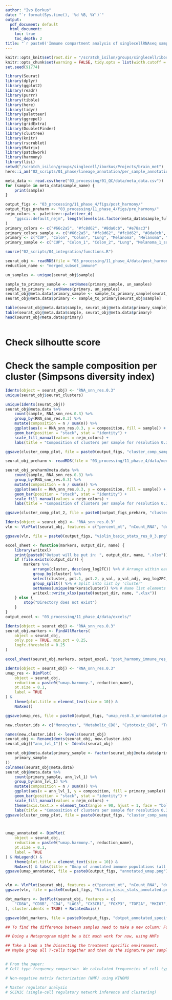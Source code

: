 ```yaml
---
author: "Ivo Borkus"
date: "`r format(Sys.time(), '%d %B, %Y')`"
output:  
  pdf_document: default
  html_document:
    toc: true
    toc_depth: 2
title: "`r paste0('Immune compartment analysis of singlecellRNAseq samples')`"
---
```


```r
knitr::opts_knit$set(root.dir = "/scratch_isilon/groups/singlecell/iborkus/Projects/brain_met") # nolint
knitr::opts_chunk$set(warning = FALSE, tidy.opts = list(width.cutoff = 60), tidy = FALSE) # nolint
set.seed(91774)
```

```R
library(Seurat)
library(dplyr)
library(ggplot2)
library(readr)
library(purrr)
library(tibble)
library(here)
library(tidyr)
library(paletteer)
library(ggrepel)
library(gridExtra)
library(DoubletFinder)
library(clustree)
library(knitr)
library(rscrublet)
library(Matrix)
library(patchwork)
library(harmony)
library(lisi)
setwd("/scratch_isilon/groups/singlecell/iborkus/Projects/brain_met")
here::i_am("02_scripts/01_phase/lineage_annotation/per_sample_annotation.rmd")
```

```R
meta_data <- read.csv(here("03_processing/01_QC/data/meta_data.csv"))
for (sample in meta_data$sample_name) {
    print(sample)
}
```

```R
output_figs <- "03_processing/11_phase_4/figs/post_harmony/"
output_figs_preharm <- "03_processing/11_phase_4/figs/pre_harmony/"
nejm_colors <- paletteer::paletteer_d(
    "ggsci::default_nejm", length(levels(as.factor(meta_data$sample_fullname)))
)
primary_colors <- c("#66c2a5", "#fc8d62", "#8da0cb", "#e78ac3")
primary_colors_sample <- c("#66c2a5", "#fc8d62", "#fc8d62", "#8da0cb", "#e78ac3", "#e78ac3", "#e78ac3", "#e78ac3")
primary <- c("CUP", "Colon", "Colon", "Lung", "Melanoma", "Melanoma", "Melanoma", "Melanoma")
primary_sample <- c("CUP", "Colon_1", "Colon_2", "Lung", "Melanoma_1_sorted", "Melanoma_2_sorted", "Melanoma_2_unsorted", "Melanoma_3_unsorted")
```

```R
source("02_scripts/04_integration/functions.R")
```


```R
seurat_obj <- readRDS(file = "03_processing/11_phase_4/data/post_harmony_immune_subset.rds")
reduction_name <- "merged_subset_immune"
```


```R
un_samples <- unique(seurat_obj$sample)

sample_to_primary_sample <- setNames(primary_sample, un_samples)
sample_to_primary <- setNames(primary, un_samples)
seurat_obj@meta.data$primary_sample <- sample_to_primary_sample[seurat_obj$sample]
seurat_obj@meta.data$primary <- sample_to_primary[seurat_obj$sample]

table(seurat_obj@meta.data$sample, seurat_obj@meta.data$primary_sample)
table(seurat_obj@meta.data$sample, seurat_obj@meta.data$primary)
head(seurat_obj@meta.data$primary)
```

```R

```

# Check silhoutte score
# Check the sample composition per cluster (Simpsons diversity index)
```R
Idents(object = seurat_obj) <- "RNA_snn_res.0.3"
unique(seurat_obj$seurat_clusters)

unique(Idents(seurat_obj))
seurat_obj@meta.data %>%
    count(sample, RNA_snn_res.0.3) %>%
    group_by(RNA_snn_res.0.3) %>%
    mutate(composition = n / sum(n)) %>%
    ggplot(aes(x = RNA_snn_res.0.3, y = composition, fill = sample)) +
    geom_bar(position = "stack", stat = "identity") +
    scale_fill_manual(values = nejm_colors) +
    labs(title = "Composition of clusters per sample for resolution 0.3 post harmony") -> cluster_comp_plot

ggsave(cluster_comp_plot, file = paste0(output_figs, "cluster_comp_sample_post.png"))
```

```R
seurat_obj_preharm <- readRDS(file = "03_processing/11_phase_4/data/merged_subset_immune.rds")

seurat_obj_preharm@meta.data %>%
    count(sample, RNA_snn_res.0.3) %>%
    group_by(RNA_snn_res.0.3) %>%
    mutate(composition = n / sum(n)) %>%
    ggplot(aes(x = RNA_snn_res.0.3, y = composition, fill = sample)) +
    geom_bar(position = "stack", stat = "identity") +
    scale_fill_manual(values = nejm_colors) +
    labs(title = "Composition of clusters per sample for resolution 0.3 pre harmony") -> cluster_comp_plot_2

ggsave(cluster_comp_plot_2, file = paste0(output_figs_preharm, "cluster_comp_sample_pre.png"))
```


```R
Idents(object = seurat_obj) <- "RNA_snn_res.0.3"
vln <- VlnPlot(seurat_obj, features = c("percent_mt", "nCount_RNA", "doublet.score", "nFeature_RNA"), ncol = 2, pt.size = 0.1)

ggsave(vln, file = paste0(output_figs, "violin_basic_stats_res_0_3.png"))
```


```R
excel_sheet <- function(markers, output_dir, name) {
    library(writexl)
    print(paste0("Output will be put in: ", output_dir, name, ".xlsx"))
    if (file.exists(output_dir)) {
        markers %>%
            arrange(cluster, desc(avg_log2FC)) %>% # Arrange within each cluster
            group_by(cluster) %>%
            select(cluster, pct.1, pct.2, p_val, p_val_adj, avg_log2FC, gene) %>%
            group_split() %>% # Split into list by 'cluster'
            setNames(unique(markers$cluster)) %>% # Name list elements
            writexl::write_xlsx(paste0(output_dir, name, ".xlsx"))
    } else {
        stop("Directory does not exist")
    }
}
output_excel <- "03_processing/11_phase_4/data/excels/"
```
```R
Idents(object = seurat_obj) <- "RNA_snn_res.0.3"
seurat_obj.markers <- FindAllMarkers(
    object = seurat_obj,
    only.pos = TRUE, min.pct = 0.25,
    logfc.threshold = 0.25
)

excel_sheet(seurat_obj.markers, output_excel, "post_harmony_immune_res_0.3")
```

```R
Idents(object = seurat_obj) <- "RNA_snn_res.0.3"
umap_res <- DimPlot(
    object = seurat_obj,
    reduction = paste0("umap.harmony.", reduction_name),
    pt.size = 0.1,
    label = TRUE
) &
    theme(plot.title = element_text(size = 10)) &
    NoAxes()

ggsave(umap_res, file = paste0(output_figs, "umap_res0.3_unnanotated.png"))

new.cluster.ids <- c("Monocytes", "Metabolic_CD8", "Cytotoxic_CD8", "Tregs", "Proliferative_Tregs_and_CD8", "Proliferative_1", "DCs", "Doublets", "pDCs_Bcells", "Microglia", "Plasmacells", "TAMs")

names(new.cluster.ids) <- levels(seurat_obj)
seurat_obj <- RenameIdents(seurat_obj, new.cluster.ids)
seurat_obj[["ann_lvl_1"]] <- Idents(seurat_obj)
```

```R
seurat_obj@meta.data$primary_sample <- factor(seurat_obj@meta.data$primary_sample, levels = c(
    primary_sample
))
colnames(seurat_obj@meta.data)
seurat_obj@meta.data %>%
    count(primary_sample, ann_lvl_1) %>%
    group_by(ann_lvl_1) %>%
    mutate(composition = n / sum(n)) %>%
    ggplot(aes(x = ann_lvl_1, y = composition, fill = primary_sample)) +
    geom_bar(position = "stack", stat = "identity") +
    scale_fill_manual(values = nejm_colors) +
    theme(axis.text.x = element_text(angle = 90, hjust = 1, face = "bold", size = 14, color = "black")) +
    labs(title = "Composition of clusters per sample for resolution 0.3 annotated post harmony") -> cluster_comp_plot
ggsave(cluster_comp_plot, file = paste0(output_figs, "cluster_comp_sample_post_annotated.png"))



umap_annotated <- DimPlot(
    object = seurat_obj,
    reduction = paste0("umap.harmony.", reduction_name),
    pt.size = 0.1,
    label = TRUE
) & NoLegend() &
    theme(plot.title = element_text(size = 10)) &
    NoAxes() & labs(title = "Umap of annotated immune populations (all patients)")
ggsave(umap_annotated, file = paste0(output_figs, "annotated_umap.png"))


vln <- VlnPlot(seurat_obj, features = c("percent_mt", "nCount_RNA", "doublet.score", "nFeature_RNA"), ncol = 2, pt.size = 0.1)
ggsave(vln, file = paste0(output_figs, "Violin_basic_stats_annotated.png"))

dot_markers <- DotPlot(seurat_obj, features = c(
    "CD8A", "CD8B", "CD4", "LAG3", "CX3CR1", "FOXP3", "TOP2A", "MKI67", "MS4A1", "CD79A", "SDC1", "VCAN", "CD14", "CD68", "PDCD1", "HAVCR2", "LYVE1", "TMEM119", "FCGR3A", "S100A8", "SLC2A5", "P2RY12", "CD1C", "LILRA4", "MLANA"
), cluster.idents = TRUE) + RotatedAxis()

ggsave(dot_markers, file = paste0(output_figs, "dotpot_annotated_specific.png"), width = 15, height = 10)
```

```R
## To find the difference between samples need to make a new column: For metabolic CD8 for example: Assing for each cell-type a mark for each primary. To compare the primaries with each other, understanding the differences.

## Doing a Metaprogram might be a bit much work for now, using NMFs

## Take a look a the Dissecting the treatment specific environment.
## Maybe group all T-cells together and then do the signature per sample, to see what differences we  find between primaries?


# From the paper:
# Cell type frequency comparison  We calculated frequencies of cell types in all snRNA-seq samples from MBM and ECM groups and compared medians of the two groups to determine differences in frequency. For MBM samples, cell type frequencies between scRNA-seq and snRNA-seq samples were calculated as well. Significance was assessed using Wilcoxon rank-sum test.

# Non-negative matrix factorization (NMF) using KINOMO

# Master regulator analysis
# SCENIC (single-cell regulatory network inference and clustering)
```


```R

```

```R

```

```R

```

```R

```

```R

```